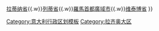 {{Navbox
| title = {{flagicon|Lazio}}[[意大利]][[拉齐奥大区]]省份
| image =  [[File:Map of region of Lazio, Italy, with provinces-en.svg|150px|right]]
| name = Lazio
| style = width:100%
| group1 = 
| list1=[[弗罗西诺内省]]{{.w}}[[拉蒂纳省]]{{.w}}[[列蒂省]]{{.w}}[[羅馬首都廣域市]]{{.w}}[[维泰博省]]
}}<noinclude>
[[Category:意大利行政区划模板]]
[[Category:拉齐奥大区]]
</noinclude>